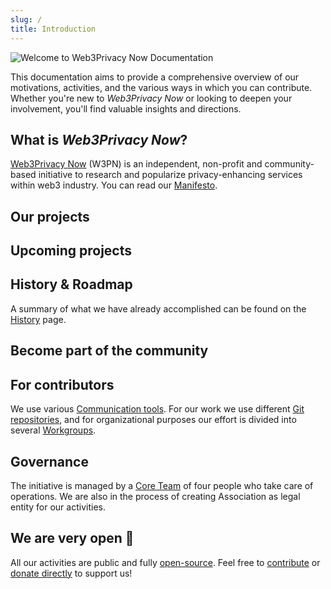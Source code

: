 ```yaml
---
slug: /
title: Introduction
---
```



![Welcome to Web3Privacy Now Documentation](./assets/intro-cover.png)

This documentation aims to provide a comprehensive overview of our motivations, activities, and the various ways in which you can contribute. 
Whether you're new to *Web3Privacy Now* or looking to deepen your involvement, you'll find valuable insights and directions.

## What is *Web3Privacy Now*?

[Web3Privacy Now](https://web3privacy.info/) (W3PN) is an independent, non-profit and community-based initiative to research and popularize privacy-enhancing services within web3 industry. You can read our [Manifesto](/about-us/manifesto).

## Our projects

<LinkCard
  title="👁️ Privacy Explorer"
  description="The most extensive database of privacy-enhancing solutions"
  href="/projects/privacy-explorer"
/>
<LinkCard
  title="🔬 Research"
  description="Analyzing the ecosystem, creating reports"
  href="/research"
/>
<LinkCard
  title="📅 Events"
  description="Organizing events such as meetups, summits or hackathons"
  href="/events"
/>
<LinkCard
  title="📰 Week in the Privacy"
  description="Weekly newsletter with round-up of the most important news"
  href="/news/week-in-the-privacy"
/>

## Upcoming projects


<LinkCard
  title="↴ Privacy Corner"
  description="Community pop-up space for hackathons and other events"
  href="https://github.com/web3privacy/privacy-corner"
/>
<LinkCard
  title="🏆 Privacy Tech Awards"
  description="Annual vote of most popular and interesting privacy projects"
  href="/projects/privacy-tech-awards"
/>

## History & Roadmap

A summary of what we have already accomplished can be found on the [History](/about-us/history) page.

<CardGrid>
  <LinkCard title="History" href="/about-us/history" />
  <LinkCard title="Roadmap" href="/about-us/roadmap" />
</CardGrid>

## Become part of the community

<CardGrid>
  <LinkCard title="Follow us" href="/about-us/follow-us" />
  <LinkCard title="Get involved" href="/get-involved/index" />
</CardGrid>
<CardGrid>
  <LinkCard title="Contributors guide" href="/contributors/" />
  <LinkCard title="Partnerships" href="/get-involved/partnership" />
</CardGrid>
<CardGrid>
  <LinkCard title="Donate" href="/get-involved/donate" />
  <LinkCard title="Code of Conduct" href="/get-involved/code-of-conduct" />
</CardGrid>

## For contributors

We use various [Communication tools](/governance/communication). For our work we use different [Git repositories](/contributors/git), and for organizational purposes our effort is divided into several [Workgroups](/contributors/workgroups).

<CardGrid>
  <LinkCard title="Communication tools" href="/governance/communication" />
  <LinkCard title="Git repositories" href="/contributors/git" />
</CardGrid>
<CardGrid>
  <LinkCard title="Workgroups" href="/contributors/workgroups" />
</CardGrid>

## Governance

The initiative is managed by a [Core Team](/governance/core-team) of four people who take care of operations. We are also in the process of creating Association as legal entity for our activities.

<LinkCard title="Governance structure" href="/governance/governance/" />
<CardGrid>
    <LinkCard title="Congress" href="/events/congress" />
    <LinkCard title="Core Team" href="/governance/core-team" />
</CardGrid>
<CardGrid>
    <LinkCard title="Core Contributors" href="/governance/core-contributors" />
    <LinkCard title="Treasury" href="/governance/treasury" />
</CardGrid>

## We are very open 💛

All our activities are public and fully [open-source](/contributors/git). Feel free to [contribute](/contributors/index) or [donate directly](get-involved/donate) to support us!
